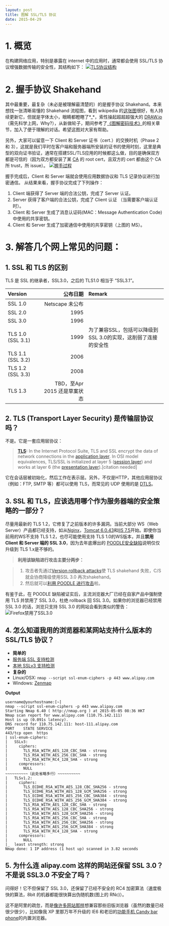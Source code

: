 ```yaml
---
layout: post
title: 图解 SSL/TLS 协议
date: 2015-04-29
---
```



# 1. 概览
在构建网络应用，特别是暴露在 internet 中的应用时，通常都会使用 SSL/TLS 协议增强数据传输的安全性，其结构如下：
[![TLS协议结构](/EXT/images/SSL-TLS-Structure.png "握手过程")](/EXT/images/SSL-TLS-Structure.png)
# 2. 握手协议 Shakehand
其中最重要，最复杂（未必是被理解最清楚的）的是握手协议  Shakehand。本来想找一张清晰易懂的 Shakehand 流程图，看到 wikipedia 的[这张图](http://upload.wikimedia.org/wikipedia/commons/a/ae/SSL_handshake_with_two_way_authentication_with_certificates.svg "SSL/TLS Shakehand")很好，有人持续更新它，但就是字体太小，眼睛都瞪瞎了*_*，索性操起超超超强大的 [DRAW.io](https://www.draw.io/)（需先科学上网，Why?），从新做轮子，期间参考了[《图解密码技术》](http://www.amazon.cn/%E5%9B%BE%E4%B9%A6/dp/B00Q535R6I)的相关章节，加入了便于理解的对话。希望这图对大家有帮助。

另外，大家可以留意一下 Client 和 Server 证书（cert.）的交换时机（Phase 2 和 3），这就是我们平时在客户端和服务器端所安装的证书的使用时刻，这里是典型的双向证书验证，通常在搭建SSL/TLS应用的时候都这么做，目的是确保双方都是可信的（因为双方都安装了某 [CA](http://en.wikipedia.org/wiki/Certificate_authority) 的 root cert，且双方的 cert 都由这个 CA所 trust，所 issue）。
[![握手过程](/EXT/images/SSL-TLS-Shakehand.png "握手过程")](/EXT/images/SSL-TLS-Shakehand.png)

握手完成后，Client 和 Server 端就会使用应用数据协议和 TLS 记录协议进行加密通信。
从结果来看，握手协议完成了下列操作：

  1. Client 端获得了 Server 端的合法公钥，完成了 Server 认证。
  2. Server 获得了客户端的合法公钥，完成了 Client 认证 （当需要客户端认证时）。
  3. Client 和 Server 生成了消息认证码(MAC：Message Authentication Code)中使用的共享密钥。
  4. Client 和 Server 生成了加密通信中使用的共享密钥（上图的 MS）。

# 3. 解答几个网上常见的问题：
## 1. SSL 和 TLS 的区别
TLS 是 SSL 的继承者，SSL3.0，之后的 TLS1.0 相当于 “SSL3.1”。

|Version  |  公布日期|Remark|
|:-------------|------:|:------|
|SSL 1.0   |  Netscape 未公布||
|SSL 2.0   |  1995||
|SSL 3.0   |  1996||
|TLS 1.0 (SSL 3.1)  |  1999|为了兼容SSL，包括可以降级到SSL 3.0的实现，这削弱了连接的安全性|
|TLS 1.1 (SSL 3.2)  |  2006||
|TLS 1.2 (SSL 3.3)  |  2008||
|TLS 1.3   |  TBD，至Apr 2015 还是草案状态||


## 2. TLS (Transport Layer Security) 是传输层协议吗？

不是。它是一套应用层协议：

>**[TLS](http://en.wikipedia.org/wiki/c):** In the Internet Protocol Suite, TLS and SSL encrypt the data of network connections in the [application layer](http://en.wikipedia.org/wiki/Application_layer). In OSI model equivalences, TLS/SSL is initialized at layer 5 ([session layer](http://en.wikipedia.org/wiki/Session_layer)) and works at layer 6 (the [presentation layer](http://en.wikipedia.org/wiki/Presentation_layer)).[citation needed] 

它在会话层被初始化，然后工作在表示层。另外，不仅是HTTP，其他应用层协议（例如：FTP, SMTP 等）都可以使用 TLS，而常见的 UDP 使用的是 [DTLS](http://en.wikipedia.org/wiki/Datagram_Transport_Layer_Security)。
## 3. SSL 和 TLS，应该选用哪个作为服务器端的安全策略的一部分？

尽量用最新的 TLS 1.2，它修复了之前版本的许多漏洞。当前大部分 WS（Web Server）产品都已经支持，如从[Nginx](http://nginx.org/en/docs/http/configuring_https_servers.html)，[Tomcat 6.0.43](http://tomcat.apache.org/tomcat-6.0-doc/ssl-howto.html)和[IIS 7.5](http://en.wikipedia.org/wiki/Internet_Information_Services#History)开始。即使你当前用的WS不支持 TLS 1.2，也尽可能使用支持 TLS 1.0的WS版本，并且**禁用 Client 和 Server 端的 SSL 3.0**，因为去年底爆出的 [POODLE安全缺陷](http://en.wikipedia.org/wiki/POODLE)说明仅仅升级到 TLS 1.x是不够的。

>**利用该缺陷进行攻击主要分两步：**

>1. 攻击者先通过[Version rollback attacks](http://en.wikipedia.org/wiki/Transport_Layer_Security#Version_rollback_attacks)使 TLS shakehand 失败，C/S就会协商降级使用SSL 3.0 再次shakehand。
>2.  然后就可以[利用 POODLE 进行攻击](http://drops.wooyun.org/papers/3194)啦。

有鉴于此，在 POODLE 缺陷被证实后，主流浏览器大厂已经在自家产品中强制使用 TLS 并禁用了 SSL 3.0，杜绝 rollback 回 SSL 3.0。如果你的浏览器已经禁用 SSL 3.0 的话，浏览只支持 SSL 3.0 的网站会看到类似的警告：
![Firefox禁用了SSL3.0](/EXT/images/SSL3-unsupported-warning.png)
        
## 4. 怎么知道我用的浏览器和某网站支持什么版本的 SSL/TLS 协议？
*   **简单的**
   * [服务端 SSL 支持检测](https://www.ssllabs.com/ssltest/index.html)
   * [本地 SSLv3 支持检测](https://www.ssllabs.com/ssltest/viewMyClient.html)
*   **复杂的**
   * Linux/OSX: 
        `nmap --script ssl-enum-ciphers -p 443 www.alipay.com`
   * Windows:
        [Zenmap](https://nmap.org/zenmap/)
  
**Output**

```
username@yourhostname:[~]
nmap --script ssl-enum-ciphers -p 443 www.alipay.com
Starting Nmap 6.40 ( http://nmap.org ) at 2015-05-05 08:36 HKT
Nmap scan report for www.alipay.com (110.75.142.111)
Host is up (0.091s latency).
DNS record for 110.75.142.111: host-111.alipay.com
PORT    STATE SERVICE
443/tcp open  https
| ssl-enum-ciphers: 
|   SSLv3: 
|     ciphers: 
|       TLS_RSA_WITH_AES_128_CBC_SHA - strong
|       TLS_RSA_WITH_AES_256_CBC_SHA - strong
|       TLS_RSA_WITH_RC4_128_SHA - strong
|     compressors: 
|       NULL
~~~~~~~~~~（此处省略多行）~~~~~~~~~~
|   TLSv1.2: 
|     ciphers: 
|       TLS_ECDHE_RSA_WITH_AES_128_CBC_SHA256 - strong
|       TLS_ECDHE_RSA_WITH_AES_128_GCM_SHA256 - strong
|       TLS_ECDHE_RSA_WITH_AES_256_CBC_SHA384 - strong
|       TLS_ECDHE_RSA_WITH_AES_256_GCM_SHA384 - strong
|       TLS_RSA_WITH_AES_128_CBC_SHA - strong
|       TLS_RSA_WITH_AES_128_CBC_SHA256 - strong
|       TLS_RSA_WITH_AES_128_GCM_SHA256 - strong
|       TLS_RSA_WITH_AES_256_CBC_SHA - strong
|       TLS_RSA_WITH_AES_256_CBC_SHA256 - strong
|       TLS_RSA_WITH_AES_256_GCM_SHA384 - strong
|       TLS_RSA_WITH_RC4_128_SHA - strong
|     compressors: 
|       NULL
|_  least strength: strong
Nmap done: 1 IP address (1 host up) scanned in 3.82 seconds
```
         

## 5. 为什么连 alipay.com 这样的网站还保留 SSL 3.0？不是说 SSL3.0 不安全了吗？
问得好！它不但保留了 SSL 3.0，还保留了已经不安全的 RC4 加密算法（速度极快的算法，8bit 的机器都能很快算出伪随机数(图上的 RNc)）。

这不是阿里的疏忽，而是[像许多网站那样](https://blog.cloudflare.com/the-web-is-world-wide-or-who-still-needs-rc4/)想兼容那些旧版浏览器（虽然的数量已经很少很少），比如像我 XP 里那万年不升级的 IE6 和老旧的[功能手机 Candy bar phone](http://www.techopedia.com/definition/24225/candy-bar-phone)的内置浏览器。

